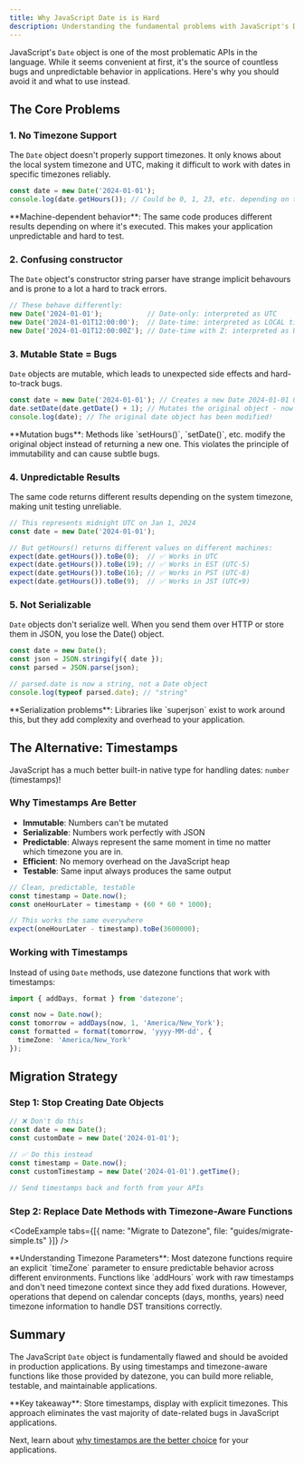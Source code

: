 ```yaml
---
title: Why JavaScript Date is is Hard
description: Understanding the fundamental problems with JavaScript's Date object and why you should avoid it
---
```




JavaScript's `Date` object is one of the most problematic APIs in the language. While it seems convenient at first, it's the source of countless bugs and unpredictable behavior in applications. Here's why you should avoid it and what to use instead.

## The Core Problems

### 1. No Timezone Support

The `Date` object doesn't properly support timezones. It only knows about the local system timezone and UTC, making it difficult to work with dates in specific timezones reliably.

```ts
const date = new Date('2024-01-01');
console.log(date.getHours()); // Could be 0, 1, 23, etc. depending on timezone
```

<Callout type="warning">
**Machine-dependent behavior**: The same code produces different results depending on where it's executed. This makes your application unpredictable and hard to test.
</Callout>

### 2. Confusing constructor

The `Date` object's constructor string parser have strange implicit behavours and is prone to a lot a hard to track errors.

```ts
// These behave differently:
new Date('2024-01-01');           // Date-only: interpreted as UTC
new Date('2024-01-01T12:00:00');  // Date-time: interpreted as LOCAL time
new Date('2024-01-01T12:00:00Z'); // Date-time with Z: interpreted as UTC
```

### 3. Mutable State = Bugs

`Date` objects are mutable, which leads to unexpected side effects and hard-to-track bugs.

```ts
const date = new Date('2024-01-01'); // Creates a new Date 2024-01-01 00:00 UTC
date.setDate(date.getDate() + 1); // Mutates the original object - now 2024-01-02
console.log(date); // The original date object has been modified!
```

<Callout type="danger">
**Mutation bugs**: Methods like `setHours()`, `setDate()`, etc. modify the original object instead of returning a new one. This violates the principle of immutability and can cause subtle bugs.
</Callout>

### 4. Unpredictable Results

The same code returns different results depending on the system timezone, making unit testing unreliable.

```ts
// This represents midnight UTC on Jan 1, 2024
const date = new Date('2024-01-01');

// But getHours() returns different values on different machines:
expect(date.getHours()).toBe(0);  // ✅ Works in UTC
expect(date.getHours()).toBe(19); // ✅ Works in EST (UTC-5) 
expect(date.getHours()).toBe(16); // ✅ Works in PST (UTC-8)
expect(date.getHours()).toBe(9);  // ✅ Works in JST (UTC+9)
```

### 5. Not Serializable

`Date` objects don't serialize well. When you send them over HTTP or store them in JSON, you lose the Date() object.

```ts
const date = new Date();
const json = JSON.stringify({ date });
const parsed = JSON.parse(json);

// parsed.date is now a string, not a Date object
console.log(typeof parsed.date); // "string"
```

<Callout type="info">
**Serialization problems**: Libraries like `superjson` exist to work around this, but they add complexity and overhead to your application.
</Callout>

## The Alternative: Timestamps

JavaScript has a much better built-in native type for handling dates: `number` (timestamps)!

### Why Timestamps Are Better

- **Immutable**: Numbers can't be mutated
- **Serializable**: Numbers work perfectly with JSON
- **Predictable**: Always represent the same moment in time no matter which timezone you are in. 
- **Efficient**: No memory overhead on the JavaScript heap
- **Testable**: Same input always produces the same output

```ts
// Clean, predictable, testable
const timestamp = Date.now();
const oneHourLater = timestamp + (60 * 60 * 1000);

// This works the same everywhere
expect(oneHourLater - timestamp).toBe(3600000);
```

### Working with Timestamps

Instead of using `Date` methods, use datezone functions that work with timestamps:

```ts
import { addDays, format } from 'datezone';

const now = Date.now();
const tomorrow = addDays(now, 1, 'America/New_York');
const formatted = format(tomorrow, 'yyyy-MM-dd', { 
  timeZone: 'America/New_York' 
});
```

## Migration Strategy

### Step 1: Stop Creating Date Objects

```ts
// ❌ Don't do this
const date = new Date();
const customDate = new Date('2024-01-01');

// ✅ Do this instead
const timestamp = Date.now();
const customTimestamp = new Date('2024-01-01').getTime();

// Send timestamps back and forth from your APIs
```

### Step 2: Replace Date Methods with Timezone-Aware Functions

<CodeExample tabs={[{ name: "Migrate to Datezone", file: "guides/migrate-simple.ts" }]} />

<Callout type="info">
**Understanding Timezone Parameters**: Most datezone functions require an explicit `timeZone` parameter to ensure predictable behavior across different environments. Functions like `addHours` work with raw timestamps and don't need timezone context since they add fixed durations. However, operations that depend on calendar concepts (days, months, years) need timezone information to handle DST transitions correctly.
</Callout>


## Summary

The JavaScript `Date` object is fundamentally flawed and should be avoided in production applications. By using timestamps and timezone-aware functions like those provided by datezone, you can build more reliable, testable, and maintainable applications.

<Callout type="success">
**Key takeaway**: Store timestamps, display with explicit timezones. This approach eliminates the vast majority of date-related bugs in JavaScript applications.
</Callout>

Next, learn about [why timestamps are the better choice](/docs/guides/why-use-timestamps) for your applications.